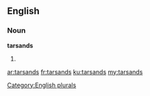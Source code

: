 ==English==

===Noun===
'''tarsands'''

# {{plural of|[[tarsand]]}}

[[Category:English plurals]]

[[ar:tarsands]]
[[fr:tarsands]]
[[ku:tarsands]]
[[my:tarsands]]